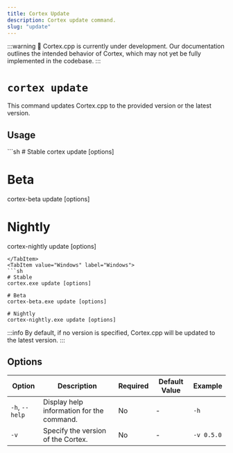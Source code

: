```yaml
---
title: Cortex Update
description: Cortex update command.
slug: "update"
---
```



:::warning
🚧 Cortex.cpp is currently under development. Our documentation outlines the intended behavior of Cortex, which may not yet be fully implemented in the codebase.
:::

# `cortex update`

This command updates Cortex.cpp to the provided version or the latest version.



## Usage
<Tabs>
  <TabItem value="MacOs/Linux" label="MacOs/Linux">
  ```sh
  # Stable
  cortex update [options]

  # Beta
  cortex-beta update [options]

  # Nightly
  cortex-nightly update [options]
  ```
  </TabItem>
  <TabItem value="Windows" label="Windows">
  ```sh
  # Stable
  cortex.exe update [options]
  
  # Beta
  cortex-beta.exe update [options]

  # Nightly
  cortex-nightly.exe update [options]
  ```
  </TabItem>
</Tabs>

:::info
By default, if no version is specified, Cortex.cpp will be updated to the latest version.
:::

## Options

| Option                     | Description                               | Required | Default Value | Example                |
|----------------------------|-------------------------------------------|----------|---------------|------------------------|
| `-h`, `--help`         | Display help information for the command.            | No       | -             | `-h`             |
| `-v`  | Specify the version of the Cortex.               | No       | -   | `-v 0.5.0`|



